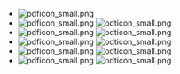 * [[Healing/ru|{{int:sidebar-healing}}]] [[File:pdficon_small.png|link={{filepath:Исцеление.pdf}}]]
* [[My_Story_with_God/ru|{{int:sidebar-mystorywithgod}}]] [[File:pdficon_small.png|link={{filepath:Моё_свидетельство.pdf}}]] [[File:odticon_small.png|link={{filepath:Моё_свидетельство.odt}}]]
* [[Bible_Reading_Hints/ru|{{int:sidebar-biblereadinghints}}]] [[File:pdficon_small.png|link={{filepath:Подсказки_для_чтения_Библии.pdf}}]] [[File:odticon_small.png|link={{filepath:Подсказки_для_чтения_Библии.odt}}]]
* [[Bible_Reading_Hints_(Seven_Stories_full_of_Hope)/ru|{{int:sidebar-biblereadinghints-sevenstoriesfullofhope}}]] [[File:pdficon_small.png|link={{filepath:Подсказки_для_чтения_Библии_(Семь_историй,_полных_надежды).pdf}}]] [[File:odticon_small.png|link={{filepath:Подсказки_для_чтения_Библии_(Семь_историй,_полных_надежды).odt}}]]
* [[Bible_Reading_Hints_(Starting_with_the_Creation)/ru|{{int:sidebar-biblereadinghints-startingwiththecreation}}]] [[File:pdficon_small.png|link={{filepath:Подсказки_для_чтения_Библии_(Начиная_с_Сотворения).pdf}}]] [[File:odticon_small.png|link={{filepath:Подсказки_для_чтения_Библии_(Начиная_с_Сотворения).odt}}]]
* [[Four_Kinds_of_Disciples/ru|{{int:sidebar-fourkindsofdisciples}}]] [[File:pdficon_small.png|link={{filepath:Четыре_вида_учеников.pdf}}]] [[File:odticon_small.png|link={{filepath:Четыре_вида_учеников.odt}}]]
